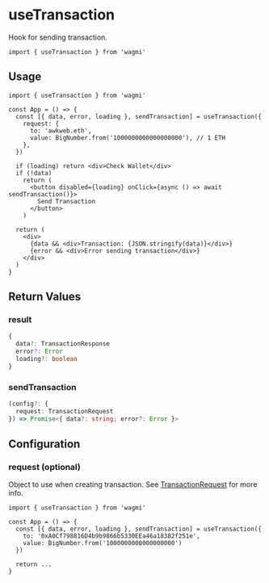 # useTransaction

Hook for sending transaction.

```tsx
import { useTransaction } from 'wagmi'
```

## Usage

```tsx
import { useTransaction } from 'wagmi'

const App = () => {
  const [{ data, error, loading }, sendTransaction] = useTransaction({
    request: {
      to: 'awkweb.eth',
      value: BigNumber.from('1000000000000000000'), // 1 ETH
    },
  })

  if (loading) return <div>Check Wallet</div>
  if (!data)
    return (
      <button disabled={loading} onClick={async () => await sendTransaction()}>
        Send Transaction
      </button>
    )

  return (
    <div>
      {data && <div>Transaction: {JSON.stringify(data)}</div>}
      {error && <div>Error sending transaction</div>}
    </div>
  )
}
```

## Return Values

### result

```ts
{
  data?: TransactionResponse
  error?: Error
  loading?: boolean
}
```

### sendTransaction

```ts
(config?: {
  request: TransactionRequest
}) => Promise<{ data?: string; error?: Error }>
```

## Configuration

### request (optional)

Object to use when creating transaction. See [TransactionRequest](https://docs.ethers.io/v5/api/providers/types/#providers-TransactionRequest) for more info.

```tsx highlight='5'
import { useTransaction } from 'wagmi'

const App = () => {
  const [{ data, error, loading }, sendTransaction] = useTransaction({
    to: '0xA0Cf798816D4b9b9866b5330EEa46a18382f251e',
    value: BigNumber.from('1000000000000000000')
  })

  return ...
}
```
